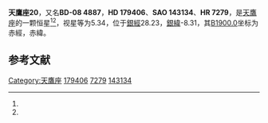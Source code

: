 {{Starbox begin
| name = 天鷹座20
}}
{{Starbox observe
| epoch = [[J2000.0|J2000.0]]
| constell = [[天鷹座|天鷹座]]<ref name=SIMBAD>{{cite web
 | url=http://simbad.u-strasbg.fr/simbad/sim-id?Ident=HR+7279
 | title =Pulsating variable Star
 | publisher=Centre de Données astronomiques de Strasbourg
 | work=SIMBAD
 | accessdate=2012-07-13}}</ref><ref name=DATA>{{cite web
 | url=http://vizier.u-strasbg.fr/viz-bin/VizieR-5?-out.add=.&-source=5050&-corr=PK=HR&-out.max=9999&HR=7279
 | title=VizieR Detailed Page
 | accessdate=2012-07-13
 | archive-date=2016-03-04
 | archive-url=https://web.archive.org/web/20160304202047/http://vizier.u-strasbg.fr/viz-bin/VizieR-5?-out.add=.&-source=5050&-corr=PK=HR&-out.max=9999&HR=7279
 | dead-url=no
 }}</ref>
| 星官 = 
| ra = {{RA|19|12|40.7}}<ref name=SIMBAD /><ref name=DATA />
| dec = {{DEC|-7|56|22}}<ref name=SIMBAD /><ref name=DATA />
| appmag_v = 5.34<ref name=SIMBAD /><ref name=DATA />
}}
{{Starbox character
| class = B3V<ref name=SIMBAD /><ref name=DATA />
| b-v = 0.13<ref name=SIMBAD /><ref name=DATA />
| u-b = -0.44<ref name=SIMBAD /><ref name=DATA />
| r-i = <ref name=SIMBAD /><ref name=DATA />
| variable = 
}}
{{Starbox astrometry
| radial_v = -0.44
| prop_mo_ra = -15
| parallax = 
| p_error = 
}}
{{Starbox catalog
| names =BD-08 4887，[[SAO星表|SAO]] 143134，[[HD星表|HD]] 179406，[[HR星表|HR]] 7279}}
{{Starbox reference |Simbad=HR+7279}}
{{Starbox end}}

'''天鷹座20'''，又名'''BD-08 4887'''，'''HD 179406'''、'''SAO 143134'''、'''HR 7279'''，是[[天鷹座|天鷹座]]的一颗恒星<ref name=SIMBAD /><ref name=DATA />，视星等为5.34，位于[[銀道座標系|銀經]]28.23，[[銀道座標系|銀緯]]-8.31，其[[B1900.0|B1900.0]]坐标为赤經{{RA|19|7|15.2}}，赤緯{{DEC|-8|-8.31|24}}。

== 参考文献 ==
{{reflist}}

{{star-stub}}

{{天鷹座恒星}}
[[Category:天鷹座|Category:天鷹座]]
[[Category:HD和HDE天體|179406]]
[[Category:HR天體|7279]]
[[Category:SAO天體|143134]]
